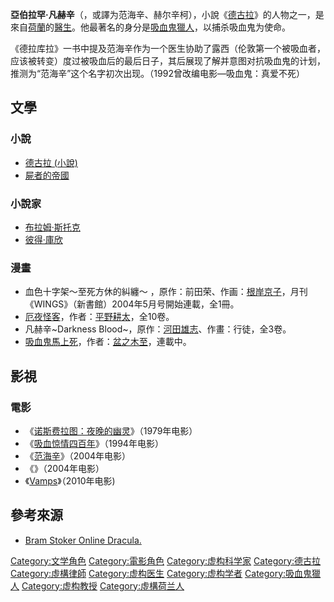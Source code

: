 {{Unreferenced|time=2018-02-02T02:28:42+00:00}}
{{expand language|en|page=Abraham Van Helsing}}
{{noteTA
|1=zh-cn:亚伯拉罕·范海辛; zh-sg:亚伯拉罕·范海辛; zh-hk:亞伯拉罕·范海辛; zh-mo:亞伯拉罕·范海辛; zh-tw:亞伯拉罕·凡赫辛;
|2=zh-cn:吸血鬼;zh-hk:吸血殭屍;zh-tw:吸血鬼;
|3=zh-cn:特兰西瓦尼亚;zh-hk:外西凡尼亞;zh-tw:外凡尼亞;
|4=zh-cn:范海辛; zh-sg:范海辛; zh-hk:范海辛; zh-mo:范海辛; zh-tw:凡赫辛;
}}

{{redirect2|凡赫辛|2004年上映的美國電影|凡赫辛 (電影)}}
'''亞伯拉罕·凡赫辛'''（{{lang-en|Abraham Van Helsing}}，或譯为范海辛、赫尔辛柯），小說《[[德古拉_(小說)|德古拉]]》的人物之一，是來自[[荷蘭|荷蘭]]的[[醫生|醫生]]。他最著名的身分是[[吸血鬼獵人|吸血鬼獵人]]，以捕杀吸血鬼为使命。

《德拉库拉》一书中提及范海辛作为一个医生协助了露西（伦敦第一个被吸血者，应该被转变）度过被吸血后的最后日子，其后展现了解并意图对抗吸血鬼的计划，推测为“范海辛”这个名字初次出现。（1992曾改编电影—吸血鬼：真爱不死）
==文學==
===小說===
*[[德古拉_(小說)|德古拉 (小說)]]
*[[屍者的帝國|屍者的帝國]]
===小說家===
*[[布拉姆·斯托克|布拉姆·斯托克]]
*[[彼得·庫欣|彼得·庫欣]]
===漫畫===
*血色十字架～至死方休的糾纏～ ，原作：前田荣、作画：[[根岸京子|根岸京子]]，月刊《WINGS》（新書館）2004年5月号開始連載，全1冊。
*[[厄夜怪客|厄夜怪客]]，作者：[[平野耕太|平野耕太]]，全10卷。
*凡赫辛~Darkness Blood~，原作：[[河田雄志|河田雄志]]、作畫：行徒，全3卷。
*[[吸血鬼馬上死|吸血鬼馬上死]]，作者：[[盆之木至|盆之木至]]，連載中。

==影視==
===電影===
*《[[诺斯费拉图：夜晚的幽灵|诺斯费拉图：夜晚的幽灵]]》（1979年电影）
*《[[吸血惊情四百年|吸血惊情四百年]]》（1994年电影）
*《[[凡赫辛_(電影)|范海辛]]》（2004年电影）
*《{{le|范海辛：伦敦任务|Van Helsing: The London Assignment}}》（2004年电影）
*《[[Vamps_(film)|Vamps]]》（2010年电影)

== 參考來源 ==
*[http://www.bramstoker.org/novels/05dracula.html Bram Stoker Online Dracula.]{{Wayback|url=http://www.bramstoker.org/novels/05dracula.html |date=20180905175911 }}<br>

{{DEFAULTSORT:Van Helsing, Abraham}}
[[Category:文学角色|Category:文学角色]]
[[Category:電影角色|Category:電影角色]]
[[Category:虚构科学家|Category:虚构科学家]]
[[Category:德古拉|Category:德古拉]]
[[Category:虛構律師|Category:虛構律師]]
[[Category:虚构医生|Category:虚构医生]]
[[Category:虚构学者|Category:虚构学者]]
[[Category:吸血鬼獵人|Category:吸血鬼獵人]]
[[Category:虚构教授|Category:虚构教授]]
[[Category:虛構荷兰人|Category:虛構荷兰人]]